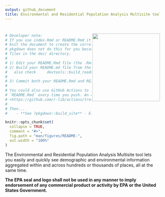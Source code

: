 ```yaml
---
output: github_document
title: Environmental and Residential Population Analysis Multisite tool
---
```


# <img src="man/figures/logo659.png" align="right" width="220px"/>

<!-- README.md is generated from README.Rmd. Please edit Rmd not md  -->

```r
# Developer note: 
# If you use index.Rmd or README.Rmd it is your responsibility to 
# knit the document to create the corresponding .md. 
# pkgdown does not do this for you because it only touches 
# files in the ⁠doc/⁠ directory.
#
# 1) Edit your README.Rmd file (the .Rmd NOT the .md file)
# 2) Build your README.md file from the README.Rmd file, by clicking Knit in RStudio
#   also check     devtools::build_readme()  ?
#
# 3) Commit both your README.Rmd and README.md
#
# You could also use GitHub Actions to re-render
# `README.Rmd` every time you push. An example workflow can be found here:
# <https://github.com/r-lib/actions/tree/v1/examples>.
#
# Then... 
#    - **See ?pkgdown::build_site** - EJAM now uses the pkgdown R package to build help and vignettes as web pages, and it uses the README.md (not .Rmd) to help build the documentation.
```

```r
knitr::opts_chunk$set(
  collapse = TRUE,
  comment = "#>",
  fig.path = "man/figures/README-",
  out.width = "100%"
)
```

<!-- badges: start -->

```{=html}
<!-- or we could comment out the badge 

[![Lifecycle: experimental](https://img.shields.io/badge/lifecycle-experimental-orange.svg)](https://lifecycle.r-lib.org/articles/stages.html#experimental)
 -->
```
<!-- badges: end -->

The Environmental and Residential Population Analysis Multisite tool lets you easily and quickly see demographic and environmental information aggregated within and across hundreds or thousands of places, all at the same time.

<!--    THIS SECTION WILL BE RESTORED / UNCOMMENTED ONCE THE URLS WORK/ PKGDOWN WEBSITE IS HOSTED AGAIN 

### What Can You Do with EJAM?

-   [What is EJAM?](https://usepa.github.io/EJAM/articles/0_whatis.html)

### EJAM as a Web Application

[EJAM can be used as a web app](https://usepa.github.io/EJAM/articles/0_webapp.html), providing a simple user interface that lets anyone quickly see the results of a basic analysis.

### EJAM as a Software Toolkit (and Local Web App) for Analysts and Developers

EJAM is also available to analysts and developers as an R Package written in the [R programming language](https://www.r-project.org/), with source code on GitHub. When used in RStudio, the EJAM package provides functions to help analysts work with block group data, points, and polygons, to very quickly aggregate and compare large numbers of locations.

Again, installing the R package also allows one to use [EJAM as a local web app](https://usepa.github.io/EJAM/articles/0_webapp.html) if the shiny app is launched locally on a user's own computer.

More information about the EJAM R package:

-   [Installing the R package](https://usepa.github.io/EJAM/articles/1_installing.html)

-   [Quick Start Guide](https://usepa.github.io/EJAM/articles/2_quickstart.html)

-   [Basics of Using EJAM for Analysis in RStudio](https://usepa.github.io/EJAM/articles/3_analyzing.html)

-   [Advanced Features](https://usepa.github.io/EJAM/articles/4_advanced.html)

-   [Reference Manual - EJAM R Functions and Data](https://usepa.github.io/EJAM/articles/index.html)

-   [GitHub Repository - Open Source Code and Data](https://usepa.github.io/EJAM/articles/1_installing.html)
-->

<!--    THIS SECTION WILL BE REVISED / CLARIFIED ...

#### Open-Source Code Policy

Effective August 8, 2016, the [OMB Mandate: M-16-21; Federal Source Code Policy: Achieving Efficiency, Transparency, and Innovation through Reusable and Open Source Software](https://obamawhitehouse.archives.gov/sites/default/files/omb/memoranda/2016/m_16_21.pdf){.uri target="_blank" rel="noreferrer noopener"} applies to new custom-developed code created or procured by EPA consistent with the scope and applicability requirements of Office of Management and Budget's (OMB's) Federal Source Code Policy. In general, it states that all new custom-developed code by Federal Agencies should be made available and reusable as open-source code.

The EPA specific implementation of OMB Mandate M-16-21 is addressed in the [System Life Cycle Management Procedure](https://www.epa.gov/irmpoli8/policy-procedures-and-guidance-system-life-cycle-management-slcm){.uri target="_blank" rel="noreferrer noopener"}. EPA has chosen to use GitHub as its version control system as well as its inventory of open-source code projects. EPA uses GitHub to inventory its custom-developed, open-source code and generate the necessary metadata file that is then posted to code.gov for broad reuse in compliance with OMB Mandate M-16-21.

If you have any questions or want to read more, check out the [EPA Open Source Project Repo](https://github.com/USEPA/open-source-projects){.uri target="_blank" rel="noreferrer noopener"} and [EPA's Interim Open Source Code Guidance](https://www.epa.gov/developers/open-source-software-and-epa-code-repository-requirements){.uri target="_blank" rel="noreferrer noopener"}.

#### Contributing

We encourage analysts and developers to test the EJAM R package and the EJAM shiny app, and provide feedback, or to share code, and we welcome your suggestions or contributions.

-   [How to Contribute](https://usepa.github.io/EJAM/CONTRIBUTING.html)

#### License

By submitting a pull request or issue, you are agreeing to comply with a waiver of copyright interest.

#### Disclaimer for App

This software/application has been approved for release by the U.S. Environmental Protection Agency (USEPA). Although the software has been subjected to rigorous review, the USEPA reserves the right to update the software as needed pursuant to further analysis and review. No warranty, expressed or implied, is made by the USEPA or the U.S. Government as to the functionality of the software and related material nor shall the fact of release constitute any such warranty. Furthermore, the software is released on condition that neither the USEPA nor the U.S. Government shall be held liable for any damages resulting from its authorized or unauthorized use.

#### Disclaimer for GitHub Repository Content

The United States Environmental Protection Agency (EPA) GitHub project code is provided on an "as is" basis and the user assumes responsibility for its use. EPA has relinquished control of the information and no longer has responsibility to protect the integrity, confidentiality, or availability of the information. Any reference to specific commercial products, processes, or services by service mark, trademark, manufacturer, or otherwise, does not constitute or imply their endorsement, recommendation or favoring by EPA.

**The EPA seal and logo shall not be used in any manner to imply endorsement of any commercial product or activity by EPA or the United States Government.**

### Contact

If you have questions or comments, please email [ENVIROMAIL_GROUP\@epa.gov](mailto:ENVIROMAIL_GROUP@epa.gov?subject=EJAM%20package%20question) and put "EJAM package question" in the subject line.

-->

**The EPA seal and logo shall not be used in any manner to imply endorsement of any commercial product or activity by EPA or the United States Government.**

